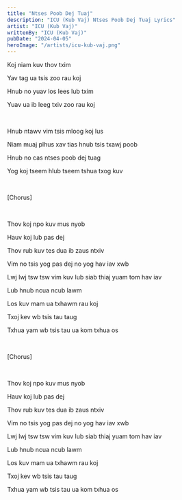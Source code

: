 ```yaml
---
title: "Ntses Poob Dej Tuaj"
description: "ICU (Kub Vaj) Ntses Poob Dej Tuaj Lyrics"
artist: "ICU (Kub Vaj)"
writtenBy: "ICU (Kub Vaj)"
pubDate: "2024-04-05"
heroImage: "/artists/icu-kub-vaj.png"
---
```


Koj niam kuv thov txim

Yav tag ua tsis zoo rau koj

Hnub no yuav los lees lub txim

Yuav ua ib leeg txiv zoo rau koj

<br />

Hnub ntawv vim tsis mloog koj lus

Niam muaj plhus xav tias hnub tsis txawj poob

Hnub no cas ntses poob dej tuag

Yog koj tseem hlub tseem tshua txog kuv

<br />

[Chorus]

<br />

Thov koj npo kuv mus nyob

Hauv koj lub pas dej

Thov rub kuv tes dua ib zaus ntxiv

Vim no tsis yog pas dej no yog hav iav xwb

Lwj lwj tsw tsw vim kuv lub siab thiaj yuam tom hav iav

Lub hnub ncua ncub lawm

Los kuv mam ua txhawm rau koj

Txoj kev wb tsis tau taug

Txhua yam wb tsis tau ua kom txhua os

<br />

[Chorus]

<br />

Thov koj npo kuv mus nyob

Hauv koj lub pas dej

Thov rub kuv tes dua ib zaus ntxiv

Vim no tsis yog pas dej no yog hav iav xwb

Lwj lwj tsw tsw vim kuv lub siab thiaj yuam tom hav iav

Lub hnub ncua ncub lawm

Los kuv mam ua txhawm rau koj

Txoj kev wb tsis tau taug

Txhua yam wb tsis tau ua kom txhua os
